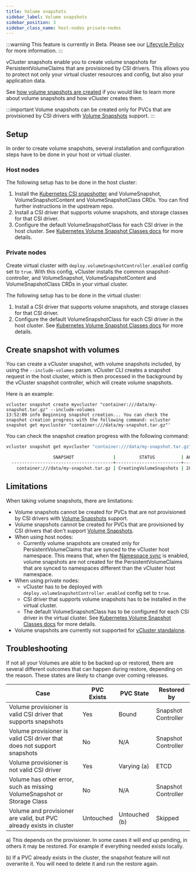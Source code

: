 ```yaml
---
title: Volume snapshots
sidebar_label: Volume snapshots
sidebar_position: 3
sidebar_class_name: host-nodes private-nodes
---
```



<TenancySupport hostNodes="true" privateNodes="true" />

:::warning
This feature is currently in Beta.
Please see our [Lifecycle Policy](../../deploy/upgrade/supported_versions#feature-versioning) for more information.
:::

vCluster snapshots enable you to create volume snapshots for PersistentVolumeClaims that are provisioned by CSI drivers. This allows you to protect not only your virtual cluster resources and config, but also your application data.

See [how volume snapshots are created](../../understand/volume-snapshots) if you would like to learn more about volume snapshots and how vCluster creates them.

:::important
Volume snapshots can be created only for PVCs that are provisioned by CSI drivers with [Volume Snapshots](https://kubernetes.io/docs/concepts/storage/volume-snapshots/) support.
:::

## Setup

In order to create volume snapshots, several installation and configuration steps have to be done in your host or virtual cluster.

### Host nodes

The following setup has to be done in the host cluster:
1. Install the [Kubernetes CSI snapshotter](https://github.com/kubernetes-csi/external-snapshotter) and VolumeSnapshot, VolumeSnapshotContent and VolumeSnapshotClass CRDs. You can find further instructions in the upstream repo.
2. Install a CSI driver that supports volume snapshots, and storage classes for that CSI driver.
3. Configure the default VolumeSnapshotClass for each CSI driver in the host cluster. See [Kubernetes Volume Snapshot Classes docs](https://kubernetes.io/docs/concepts/storage/volume-snapshot-classes/) for more details.

### Private nodes

Create virtual cluster with `deploy.volumeSnapshotController.enabled` config set to `true`. With this config, vCluster installs the common snapshot-controller, and VolumeSnapshot, VolumeSnapshotContent and VolumeSnapshotClass CRDs in your virtual cluster.

The following setup has to be done in the virtual cluster:
1. Install a CSI driver that supports volume snapshots, and storage classes for that CSI driver.
2. Configure the default VolumeSnapshotClass for each CSI driver in the host cluster. See [Kubernetes Volume Snapshot Classes docs](https://kubernetes.io/docs/concepts/storage/volume-snapshot-classes/) for more details.


## Create snapshot with volumes

You can create a vCluster snapshot, with volume snapshots included, by using the `--include-volumes` param. vCluster CLI creates a snapshot request in the host cluster, which is then processed in the background by the vCluster snapshot controller, which will create volume snapshots.

Here is an example:

```
vcluster snapshot create myvcluster "container:///data/my-snapshot.tar.gz" --include-volumes
13:52:09 info Beginning snapshot creation... You can check the snapshot creation progress with the following command: vcluster snapshot get myvcluster "container:///data/my-snapshot.tar.gz"'
```

You can check the snapshot creation progress with the following command:

```bash
vcluster snapshot get myvcluster "container:///data/my-snapshot.tar.gz"

                  SNAPSHOT               |         STATUS          | AGE
  ---------------------------------------+-------------------------+------
    container:///data/my-snapshot.tar.gz | CreatingVolumeSnapshots | 28s

```

## Limitations

When taking volume snapshots, there are limitations:
- Volume snapshots cannot be created for PVCs that are not provisioned by CSI drivers with [Volume Snapshots](https://kubernetes.io/docs/concepts/storage/volume-snapshots/) support.
- Volume snapshots cannot be created for PVCs that are provisioned by CSI drivers that don't support [Volume Snapshots](https://kubernetes.io/docs/concepts/storage/volume-snapshots/).
- When using host nodes:
  - Currently volume snapshots are created only for PersistentVolumeClaims that are synced to the vCluster host namespace. This means that, when the [Namespace sync](../../configure/vcluster-yaml/sync/to-host/advanced/namespaces) is enabled, volume snapshots are not created for the PersistentVolumeClaims that are synced to namespaces different than the vCluster host namespace.
- When using private nodes:
  - vCluster has to be deployed with `deploy.volumeSnapshotController.enabled` config set to `true`.
  - CSI driver that supports volume snapshots has to be installed in the virtual cluster.
  - The default VolumeSnapshotClass has to be configured for each CSI driver in the virtual cluster. See [Kubernetes Volume Snapshot Classes docs](https://kubernetes.io/docs/concepts/storage/volume-snapshot-classes/) for more details.
- Volume snapshots are currently not supported for [vCluster standalone](../../deploy/control-plane/binary/).


## Troubleshooting

If not all your Volumes are able to be backed up or restored, there are several different outcomes that can happen during restore, depending on the reason. These states are likely to change over coming releases.

| Case                                                                    | PVC Exists | PVC State     | Restored by         |
|-------------------------------------------------------------------------|------------|---------------|---------------------|
| Volume provisioner is valid CSI driver that supports snapshots          | Yes        | Bound         | Snapshot Controller |
| Volume provisioner is valid CSI driver that does not support snapshots  | No         | N/A           | Snapshot Controller |
| Volume provisioner is not valid CSI driver                              | Yes        | Varying (a)   | ETCD                |
| Volume has other error, such as missing VolumeSnapshot or Storage Class | No         | N/A           | Snapshot Controller |
| Volume and provisioner are valid, but PVC already exists in cluster     | Untouched  | Untouched (b) | Skipped             |

a) This depends on the provisioner. In some cases it will end up pending, in others it may be restored. For example if everything needed exists locally.

b) If a PVC already exists in the cluster, the snapshot feature will not overwrite it. You will need to delete it and run the restore again. 
